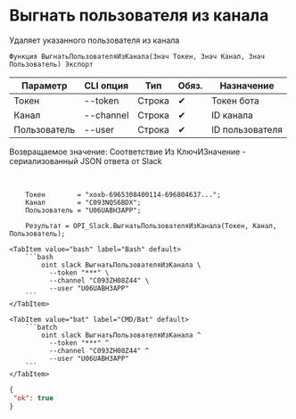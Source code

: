 ﻿---
sidebar_position: 8
description: Выгнать пользователя из канала и другие функции для работы с Slack в Открытом пакете интеграций - бесплатной open-source библиотеке интеграций для 1С:Предприятие 8, OneScript и CLI
keywords: [1C, 1С, 1С:Предприятие, 1С:Предприятие 8.3, API, Интеграция, Сервисы, Обмен, OneScript, CLI, Slack]
---


# Выгнать пользователя из канала
 Удаляет указанного пользователя из канала



`Функция ВыгнатьПользователяИзКанала(Знач Токен, Знач Канал, Знач Пользователь) Экспорт`

  | Параметр | CLI опция | Тип | Обяз. | Назначение |
  |-|-|-|-|-|
  | Токен | --token | Строка | &#x2714; | Токен бота |
  | Канал | --channel | Строка | &#x2714; | ID канала |
  | Пользователь | --user | Строка | &#x2714; | ID пользователя |

  
  Возвращаемое значение:   Соответствие Из КлючИЗначение - сериализованный JSON ответа от Slack

<br/>




```bsl title="Пример использования для 1С:Предприятие/OneScript"
    Токен        = "xoxb-6965308400114-696804637...";
    Канал        = "C093NQS6BDX";
    Пользователь = "U06UABH3APP";

    Результат = OPI_Slack.ВыгнатьПользователяИзКанала(Токен, Канал, Пользователь);
```
    

 <Tabs>
  
    <TabItem value="bash" label="Bash" default>
        ```bash
            oint slack ВыгнатьПользователяИзКанала \
              --token "***" \
              --channel "C093ZH08Z44" \
              --user "U06UABH3APP"
        ```
    </TabItem>
  
    <TabItem value="bat" label="CMD/Bat" default>
        ```batch
            oint slack ВыгнатьПользователяИзКанала ^
              --token "***" ^
              --channel "C093ZH08Z44" ^
              --user "U06UABH3APP"
        ```
    </TabItem>
</Tabs>


```json title="Результат"
{
 "ok": true
}
```
